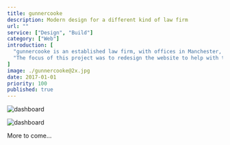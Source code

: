 ```yaml
---
title: gunnercooke
description: Modern design for a different kind of law firm
url: ""
service: ["Design", "Build"]
category: ["Web"]
introduction: [
  "gunnercooke is an established law firm, with offices in Manchester, Leeds and London. The firm is focused on bringing together partners at the top of their specialisms.",
  "The focus of this project was to redesign the website to help with their aims to recruit. The improvements must make the company appear credible and trustworthy—along with a look and feel that’s not like other law firms."
]
image: ./gunnercooke@2x.jpg
date: 2017-01-01
priority: 100
published: true
---
```



<div className="scroll scroll-offset flex items-start full -mb-16 -ml-1 md:-ml-8">
<Screen device="small">

  ![dashboard](./mobile/home-01@2x.jpg)

</Screen>
<Screen device="medium">

  ![dashboard](./desktop/home-desktop-1366x1000@2x.jpg)

</Screen>
</div>


<div className="content text-center pt-64 pb-24 font-bold text-f3">
More to come…
</div>
